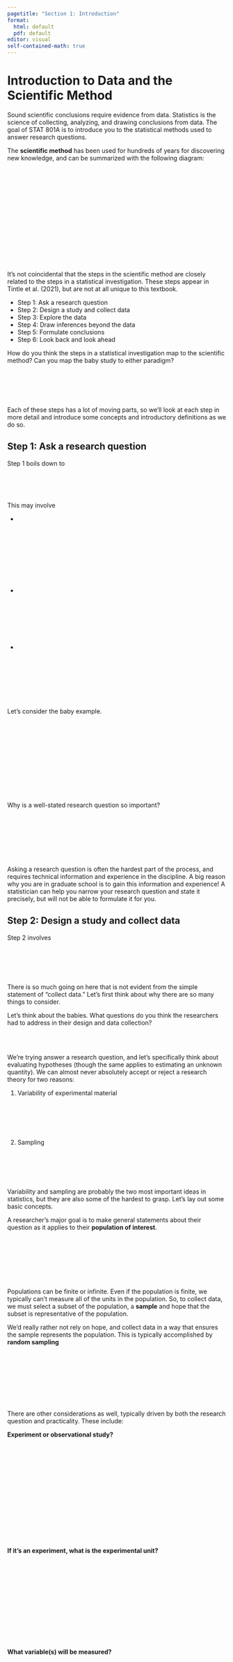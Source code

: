 ```yaml
---
pagetitle: "Section 1: Introduction"
format: 
  html: default
  pdf: default
editor: visual
self-contained-math: true
---
```


# Introduction to Data and the Scientific Method

Sound scientific conclusions require evidence from data. Statistics is the science of collecting, analyzing, and drawing conclusions from data. The goal of STAT 801A is to introduce you to the statistical methods used to answer research questions.

The **scientific method** has been used for hundreds of years for discovering new knowledge, and can be summarized with the following diagram:

\
\
\
\
\
\
\
\
\
\
\
\
\

It's not coincidental that the steps in the scientific method are closely related to the steps in a statistical investigation. These steps appear in Tintle et al. (2021), but are not at all unique to this textbook.

-   Step 1: Ask a research question
-   Step 2: Design a study and collect data
-   Step 3: Explore the data
-   Step 4: Draw inferences beyond the data
-   Step 5: Formulate conclusions
-   Step 6: Look back and look ahead

How do you think the steps in a statistical investigation map to the scientific method? Can you map the baby study to either paradigm?

\
\
\
\

\newpage

Each of these steps has a lot of moving parts, so we'll look at each step in more detail and introduce some concepts and introductory definitions as we do so.

## Step 1: Ask a research question

Step 1 boils down to

\
\
\

This may involve

-   

\
\
\
\
\
\
\

-   

\
\
\
\
\

-   

\
\
\
\
\
\

\newpage

Let's consider the baby example.

\
\
\
\
\
\
\
\
\
\

Why is a well-stated research question so important?

\
\
\
\
\
\

Asking a research question is often the hardest part of the process, and requires technical information and experience in the discipline. A big reason why you are in graduate school is to gain this information and experience! A statistician can help you narrow your research question and state it precisely, but will not be able to formulate it for you.

## Step 2: Design a study and collect data

Step 2 involves

\
\
\
\

There is so much going on here that is not evident from the simple statement of "collect data." Let's first think about why there are so many things to consider.

Let's think about the babies. What questions do you think the researchers had to address in their design and data collection?

\
\

\newpage

We're trying answer a research question, and let's specifically think about evaluating hypotheses (though the same applies to estimating an unknown quantity). We can almost never absolutely accept or reject a research theory for two reasons:

1.  Variability of experimental material

\
\
\
\

2.  Sampling

\
\
\
\

Variability and sampling are probably the two most important ideas in statistics, but they are also some of the hardest to grasp. Let's lay out some basic concepts.

A researcher's major goal is to make general statements about their question as it applies to their **population of interest**.

\
\
\
\
\
\

Populations can be finite or infinite. Even if the population is finite, we typically can't measure all of the units in the population. So, to collect data, we must select a subset of the population, a **sample** and hope that the subset is representative of the population.

We'd really rather not rely on hope, and collect data in a way that ensures the sample represents the population. This is typically accomplished by **random sampling**

\
\
\
\
\
\
\

\newpage

There are other considerations as well, typically driven by both the research question and practicality. These include:

**Experiment or observational study?**

\
\
\
\
\
\
\
\
\
\
\
\
\

**If it's an experiment, what is the experimental unit?**

\
\
\
\
\
\
\
\
\
\
\

**What variable(s) will be measured?**

\
\
\
\
\
\
\
\
\
\
\

\newpage

**How will the variables be measured? With how much precision?**

\
\
\
\
\
\
\
\
\
\
\
\
\
\
\
\
\
\
\
\

**If two or more variables are measured, can one be considered the response variable and the other(s) be considered explanatory?**

\
\
\
\
\
\
\
\
\
\
\
\

\newpage

**Is it possible to employ random sampling, random assignment, or both?**

\
\
\
\
\
\
\
\
\
\
\
\
\
\
\
\
\
\
\
\
\
\
\
\
\

**How many observations should we collect?**\
\
\
\
\
\
\
\
\

\newpage

## Step 3: Explore the data

Exploring the data means

\
\
\
\
\

For example, consider the histogram below. It shows the percent of residents aged 65 years and over in the 50 US states and District of Columbia.

![Histogram of percent of residents aged 65 and over.](histogram%20outlier.jpg){fig-alt="The histograms depicts the percent of US residents aged 65 and over in each of the 50 states and DC. There are two noticeable outliers, one state with 6% over 65 and one state with 18% over 65." width="507"}

Do you think these outliers are the result of a recording error?

\newpage

However, exploring the data goes beyond looking for unexpected outcomes, it also encompasses **exploratory data analysis** (EDA). EDA includes both numerical exploration and graphical exploration. Our textbook does a great job summarizing both numerical and graphical summaries of data (pages 30-73), including walking through how EDA can be used in several case studies.

We won't spend a lot of time here, since these are mostly very familiar concepts (mean, median, etc.) However, we'll go through a small example as a preview of coming attractions.

**Example:** The Gettysburg Address is comprised of 268 words, with word lengths varying from 1 ("a") to 11 ("consecrated") letters. Supposed we're interested in the average word length.

The population of interest is

\
\

We're going to take a random sample of $n=9$ words. The sample is

| Word ID | Word  | Length |
|---------|-------|--------|
| 53      | long  | 4      |
| 31      | Now   | 3      |
| 120     | brave | 5      |
| 263     | shall | 5      |
| 264     | not   | 3      |
| 249     | of    | 2      |
| 221     | full  | 4      |
| 144     | note  | 4      |
| 209     | take  | 4      |

: Random sample of 9 words from the Gettysburg Address

Using our sample, we can easily find the sample mean and sample median.

\
\
\
\

These values are **statistics**.

\
\
\

We typically use statistics to estimate **parameters**.

\newpage

In this case, we can actually calculate the parameters, because we have access to the entire population.

\
\
\

This is a very artificial situation. Most of the time, we only have the data in the sample and we want to use the statistics to make some statements about the parameters.

We may also be interested in how much variability there is among word lengths. There are a few ways we could quantify variability. Again, let's consider the sample of 9 words.

\
\
\

\newpage

Again, these are statistics because they're calculated only from our sample of $n=9$ observed words. In this case, we can get the parameters.

\
\
\
\
\

If we were to take a different sample of size $n=9$, we'd likely get different statistics. Let's try it. 

\
\
\
\
\

So the sample mean, a **statistic**, is itself a **random variable**. There is uncertainty associated the outcome.

What happens if we draw samples that are bigger than $n=9$?

\
\
\
\
\

So, the sample mean has its own variance, which depends on the sample size. Specifically,

\
\
\
\
\
\

But, in real life, we only observe one sample--which means we get one mean and one variance. We need to understand the underlying behavior/variability of the sample statistics to be able to use them to make statements about the population parameters. This is why variability and sampling are such important concepts in statistics. We need to know how our sample statistic behaves in order to ...

\newpage

## Step 4: Draw inferences beyond the data

The general idea in drawing inferences beyond the data

\
\
\
\

Basically, we're trying to see what the sample data tells us about the population of interest.

\
\
\
\
\

Let's go back to the babies. If the babies really can't tell right from wrong, how likely is a baby to pick the good character?

\
\
\

We haven't even seen the data yet, but we can think about how a sample statistic should behave. What was measured? What is the sample statistic of interest? Once we get a handle on how the sample statistic should behave, we can assess how unusual the observed data actually are, if the babies really can't tell right from wrong.

\
\
\
\

\newpage

## Step 5: Formulate conclusions

Here, our conclusions must consider the scope of inference made in Step 4.

\
\
\
\
\

It's important to keep in mind the population of interest, and whether we employed random assignment, random sampling, both, or neither.

\
\
\
\
\
\
\
\
\
\
\
\
\
\
\
\
\
\

\newpage

## Step 6: Look back and ahead

This step involves
 
\
\
\
\
\
\
\
\
\
\
\
\
\
\
\

As we progress through the semester, Step 4 is where we'll spend most of our time. We'll consider different types of variables, different research goals, different study designs, and how we can use the data to draw inferences to a larger population. 

As we saw earlier, in order to draw those inferences we need to understand and be able to quantify how much variability we expect to see in the sample statistic. We also need more precise definitions and rules around the uncertainty associated with data. In the next section, we'll discuss the basics of probability and probability distributions.







